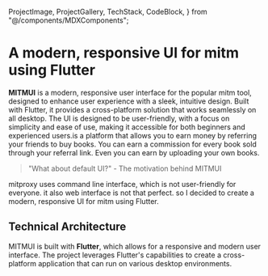   ProjectImage,
  ProjectGallery,
  TechStack,
  CodeBlock,
} from "@/components/MDXComponents";

# A modern, responsive UI for mitm using Flutter

**MITMUI**  is a modern, responsive user interface for the popular mitm tool, designed to enhance user experience with a sleek, intuitive design. Built with Flutter, it provides a cross-platform solution that works seamlessly on all desktop. The UI is designed to be user-friendly, with a focus on simplicity and ease of use, making it accessible for both beginners and experienced users.is a platform that allows you to earn money by referring your friends to buy books.
You can earn a commission for every book sold through your referral link.
Even you can earn by uploading your own books.

> "What about default UI?" - The motivation behind MITMUI

mitproxy uses command line interface, which is not user-friendly for everyone. it also web interface is not that perfect. so I decided to create a modern, responsive UI for mitm using Flutter.

<ProjectImage
  src="/projects/mitm.png"
  alt="Self system information display"
  caption="One Novel - Earn Money by Referring Your Friends"
  size="large"
/>

## Technical Architecture

MITMUI is built with **Flutter**, which allows for a responsive and modern user interface. The project leverages Flutter's capabilities to create a cross-platform application that can run on various desktop environments.
